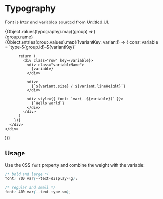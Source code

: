 
<Meta title="foundations/Typography" />

# Typography

Font is [Inter](https://fonts.google.com/specimen/Inter) and variables sourced from [Untitled UI](https://www.untitledui.com/components/typography-styles).

<div>
  {Object.values(typography).map((group) => (
    <div key={group.id} style={{ marginBlock: 40 }}>
      <Heading>{group.name}</Heading>
      <div class="list sb-unstyled theme-light">
        {Object.entries(group.values).map(([variantKey, variant]) => {
          const variable = `type-${group.id}-${variantKey}`

          return (
            <div class="row" key={variable}>
              <div class="variableName">
                {variable}
              </div>

              <div>
                {`${variant.size} / ${variant.lineHeight}`}
              </div>

              <div style={{ font: `var(--${variable})` }}>
                {`Hello world`}
              </div>
            </div>
          )
        })}
      </div>
    </div>

))}

</div>

<style>
  {`
    .list {
      display: grid;
      gap: 12px;
    }

    .row {
      align-items: center;
      color: var(--text-primary);
      display: grid;
      gap: 12px;
      grid-template-columns: 1fr 1fr 2fr;
    }

    .variableName {
      font: 500 var(--type-text-md);
    }
  `}
</style>

## Usage

Use the CSS `font` property and combine the weight with the variable:

```css
/* bold and large */
font: 700 var(--text-display-lg);

/* regular and small */
font: 400 var(--text-type-sm);
```
